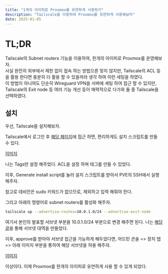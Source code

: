 ```yaml
---
title: "1개의 아이피로 Proxmox를 유연하게 사용하기"
description: "Tailscale을 이용하여 Proxmox를 유연하게 사용해보자"
date: 2025-01-05
---
```


# TL;DR

Tailscale의 Subnet routers 기능을 이용하여, 한개의 아이피로 Proxmox를 운영해보자.   
사실 완전히 외부에서 제한 없이 접속 하는 방법으론 맞지 않지만, Tailscale의 ACL 등을 활용 한다면 충분히 더 활용 할 수 있을꺼라 생각 하여 이런 세팅을 하였다.   
이 방법이 아니여도 단순히 Wireguard VPN을 서버에 세팅 하여 접근 할 수 있지만, Tailscale의 Exit node 등 여러 기능 개선 등이 매력적으로 다가와 둘 중 Tailscale을 선택하였다.

## 설치

우선, Tailscale을 설치해보자.

Tailscale에서 로그인 후 [해당 페이지](https://login.tailscale.com/admin/machines/new-linux)에 접근 하면, 편리하게도 설치 스크립트를 만들 수 있다.

[이미지](/posts/how-to-pve-in-1-ip/01.png)

나는 Tags만 설정 해주었다. ACL을 설정 하며 태그를 만들 수 있었다.   

이후, Generate install script를 눌러 설치 스크립트를 받아서 PVE의 SSH에서 실행 해주자.

참고로 데비안은 sudo 키워드가 없으므로, 제외하고 입력 해줘야 한다.

그리고 아래의 명령어로 subnet routers를 활성화 해주자.

```bash
tailscale up --advertise-routes=10.0.1.0/24 --advertise-exit-node
```

여기서 본인의 발표할 서브넷 부분을 10.0.1.0/24 부분으로 변경 해주면 된다. 나는 [해당 글](https://hwanstory.kr/@kim-hwan/posts/Proxmox-Virtual-Private-Network-Configuration)을 통해 서브넷 대역을 만들었다.

이후, approve를 받아야 서브넷 접근을 가능하게 해두었다면, 어드민 콘솔 => 장치 탭 => 아래 이미지 부분을 통하여 해당 서브넷을 허용 해주자.

[이미지](/posts/how-to-pve-in-1-ip/02.png)

이상이다. 이제 Proxmox를 한개의 아이피로 유연하게 사용 할 수 있게 되었다.
